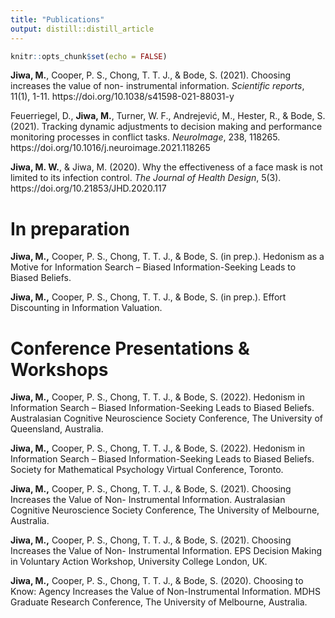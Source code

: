 ```yaml
---
title: "Publications"
output: distill::distill_article
---
```


```r
knitr::opts_chunk$set(echo = FALSE)
```

**Jiwa, M.**, Cooper, P. S., Chong, T. T. J., & Bode, S. (2021). Choosing increases the value of non-
instrumental information. *Scientific reports*, 11(1), 1-11. https://doi.org/10.1038/s41598-021-88031-y

Feuerriegel, D., **Jiwa, M.**, Turner, W. F., Andrejević, M., Hester, R., & Bode, S. (2021). Tracking dynamic adjustments to decision making and performance monitoring processes in conflict tasks.
*NeuroImage*, 238, 118265. https://doi.org/10.1016/j.neuroimage.2021.118265

**Jiwa, M. W.**, & Jiwa, M. (2020). Why the effectiveness of a face mask is not limited to its infection
control. *The Journal of Health Design*, 5(3). https://doi.org/10.21853/JHD.2020.117


# In preparation

**Jiwa, M.,** Cooper, P. S., Chong, T. T. J., & Bode, S. (in prep.). Hedonism as a Motive for Information
Search – Biased Information-Seeking Leads to Biased Beliefs.

**Jiwa, M.,** Cooper, P. S., Chong, T. T. J., & Bode, S. (in prep.). Effort Discounting in Information Valuation.

# Conference Presentations & Workshops

**Jiwa, M.,** Cooper, P. S., Chong, T. T. J., & Bode, S. (2022). Hedonism in Information Search – Biased
Information-Seeking Leads to Biased Beliefs. Australasian Cognitive Neuroscience Society Conference,
The University of Queensland, Australia.

**Jiwa, M.,** Cooper, P. S., Chong, T. T. J., & Bode, S. (2022). Hedonism in Information Search – Biased
Information-Seeking Leads to Biased Beliefs. Society for Mathematical Psychology Virtual Conference,
Toronto.

**Jiwa, M.,** Cooper, P. S., Chong, T. T. J., & Bode, S. (2021). Choosing Increases the Value of Non-
Instrumental Information. Australasian Cognitive Neuroscience Society Conference, The University of
Melbourne, Australia.

**Jiwa, M.,** Cooper, P. S., Chong, T. T. J., & Bode, S. (2021). Choosing Increases the Value of Non-
Instrumental Information. EPS Decision Making in Voluntary Action Workshop, University College
London, UK.

**Jiwa, M.,** Cooper, P. S., Chong, T. T. J., & Bode, S. (2020). Choosing to Know: Agency Increases
the Value of Non-Instrumental Information. MDHS Graduate Research Conference, The University of
Melbourne, Australia.



